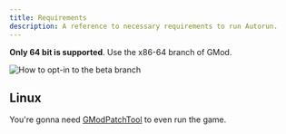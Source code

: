 ```yaml
---
title: Requirements
description: A reference to necessary requirements to run Autorun.
---
```



**Only 64 bit is supported**. Use the x86-64 branch of GMod.

<Image src={myImage} alt="How to opt-in to the beta branch" />

## Linux

You're gonna need [GModPatchTool](https://github.com/solsticegamestudios/GModPatchTool) to even run the game.
